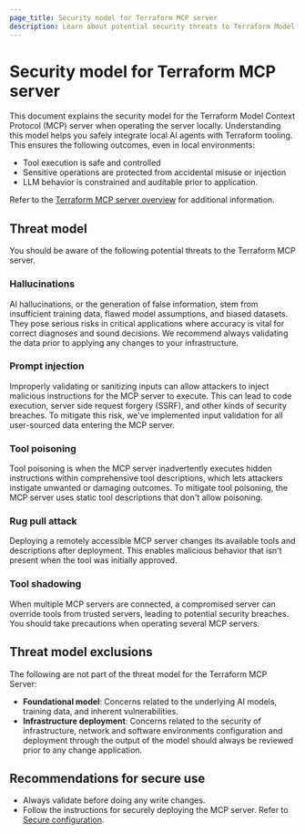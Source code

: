 ```yaml
---
page_title: Security model for Terraform MCP server
description: Learn about potential security threats to Terraform Model Context Protocol (MCP) server when operating the server locally if you do not take proper precations.
---
```


# Security model for Terraform MCP server

This document explains the security model for the Terraform Model Context Protocol (MCP) server when operating the server locally. Understanding this model helps you safely integrate local AI agents with Terraform tooling. This ensures the following outcomes, even in local environments:

- Tool execution is safe and controlled
- Sensitive operations are protected from accidental misuse or injection
- LLM behavior is constrained and auditable prior to application.

Refer to the [Terraform MCP server overview](/terraform/docs/tools/mcp-server) for additional information. 

## Threat model

You should be aware of the following potential threats to the Terraform MCP server.

### Hallucinations

AI hallucinations, or the generation of false information, stem from insufficient training data, flawed model assumptions, and biased datasets. They pose serious risks in critical applications where accuracy is vital for correct diagnoses and sound decisions. We recommend always validating the data prior to applying any changes to your infrastructure.

### Prompt injection

Improperly validating or sanitizing inputs can allow attackers to inject malicious instructions for the MCP server to execute. This can lead to code execution, server side request forgery (SSRF), and other kinds of security breaches. To mitigate this risk, we've implemented input validation for all user-sourced data entering the MCP server.

### Tool poisoning 

Tool poisoning is when the MCP server inadvertently executes hidden instructions within comprehensive tool descriptions, which lets attackers instigate unwanted or damaging outcomes. To mitigate tool poisoning, the MCP server uses static tool descriptions that don't allow poisoning.

### Rug pull attack 

Deploying a remotely accessible MCP server changes its available tools and descriptions after deployment. This enables malicious behavior that isn't present when the tool was initially approved.

### Tool shadowing 

When multiple MCP servers are connected, a compromised server can override tools from trusted servers, leading to potential security breaches. You should take precautions when operating several MCP servers.

## Threat model exclusions

The following are not part of the threat model for the Terraform MCP Server:

- **Foundational model**: Concerns related to the underlying AI models, training data, and inherent vulnerabilities.
- **Infrastructure deployment**: Concerns related to the security of infrastructure, network and software environments configuration and deployment through the output of the model should always be reviewed prior to any change application.

## Recommendations for secure use

- Always validate before doing any write changes. 
- Follow the instructions for securely deploying the MCP server. Refer to [Secure configuration](/terraform/docs/tools/mcp-server/deploy#secure-configuration).
